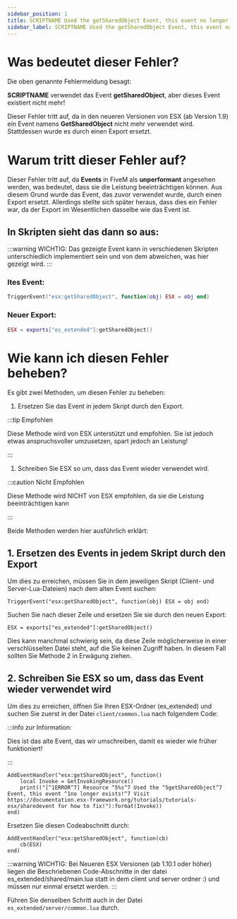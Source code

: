 ```yaml
---
sidebar_position: 1
title: SCRIPTNAME Used the getSharedObject Event, this event no longer exists!
sidebar_label: SCRIPTNAME Used the getSharedObject Event, this event no longer exists!
---
```


# Was bedeutet dieser Fehler?

Die oben genannte Fehlermeldung besagt:

**SCRIPTNAME** verwendet das Event **getSharedObject**, aber dieses Event existiert nicht mehr!

Dieser Fehler tritt auf, da in den neueren Versionen von ESX (ab Version 1.9) ein Event namens **GetSharedObject** nicht mehr verwendet wird. Stattdessen wurde es durch einen Export ersetzt.

# Warum tritt dieser Fehler auf?

Dieser Fehler tritt auf, da **Events** in FiveM als **unperformant** angesehen werden, was bedeutet, dass sie die Leistung beeinträchtigen können. Aus diesem Grund wurde das Event, das zuvor verwendet wurde, durch einen Export ersetzt. Allerdings stellte sich später heraus, dass dies ein Fehler war, da der Export im Wesentlichen dasselbe wie das Event ist.

## In Skripten sieht das dann so aus:

:::warning WICHTIG: 
Das gezeigte Event kann in verschiedenen Skripten unterschiedlich implementiert sein und von dem abweichen, was hier gezeigt wird. 
:::

### ltes Event:

```lua
TriggerEvent("esx:getSharedObject", function(obj) ESX = obj end)
```

### Neuer Export:

```lua
ESX = exports["es_extended"]:getSharedObject()
```

# Wie kann ich diesen Fehler beheben?

Es gibt zwei Methoden, um diesen Fehler zu beheben:

1. Ersetzen Sie das Event in jedem Skript durch den Export.

:::tip Empfohlen

Diese Methode wird von ESX unterstützt und empfohlen. Sie ist jedoch etwas anspruchsvoller umzusetzen, spart jedoch an Leistung!&#x20;

:::

1. Schreiben Sie ESX so um, dass das Event wieder verwendet wird.

:::caution Nicht Empfohlen

Diese Methode wird NICHT von ESX empfohlen, da sie die Leistung beeinträchtigen kann

:::

Beide Methoden werden hier ausführlich erklärt:

## 1. Ersetzen des Events in jedem Skript durch den Export

Um dies zu erreichen, müssen Sie in dem jeweiligen Skript (Client- und Server-Lua-Dateien) nach dem alten Event suchen:

```
TriggerEvent("esx:getSharedObject", function(obj) ESX = obj end)
```

Suchen Sie nach dieser Zeile und ersetzen Sie sie durch den neuen Export:

```
ESX = exports["es_extended"]:getSharedObject()
```

Dies kann manchmal schwierig sein, da diese Zeile möglicherweise in einer verschlüsselten Datei steht, auf die Sie keinen Zugriff haben. In diesem Fall sollten Sie Methode 2 in Erwägung ziehen.

## 2. Schreiben Sie ESX so um, dass das Event wieder verwendet wird

Um dies zu erreichen, öffnen Sie Ihren ESX-Ordner (es_extended) und suchen Sie zuerst in der Datei `client/common.lua` nach folgendem Code:

:::info zur Information:

Dies ist das alte Event, das wir umschreiben, damit es wieder wie früher funktioniert!

:::

```
AddEventHandler("esx:getSharedObject", function()
	local Invoke = GetInvokingResource()
	print(("[^1ERROR^7] Resource ^5%s^7 Used the ^5getSharedObject^7 Event, this event ^1no longer exists!^7 Visit https://documentation.esx-framework.org/tutorials/tutorials-esx/sharedevent for how to fix!"):format(Invoke))
end)
```

Ersetzen Sie diesen Codeabschnitt durch:

```
AddEventHandler("esx:getSharedObject", function(cb)
	cb(ESX)
end)
```
:::warning WICHTIG: 
Bei Neueren ESX Versionen (ab 1.10.1 oder höher) liegen die Beschriebenen Code-Abschnitte in der datei es_extended/shared/main.lua statt in dem client und server ordner :) 
und müssen nur einmal ersetzt werden.
:::


Führen Sie denselben Schritt auch in der Datei `es_extended/server/common.lua` durch.
